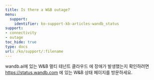 ---
title: Is there a W&B outage?
menu:
  support:
    identifier: ko-support-kb-articles-wandb_status
support:
- connectivity
- outage
toc_hide: true
type: docs
url: /ko/support/:filename
---

wandb.ai에 있는 W&B 멀티 테넌트 클라우드 에 장애가 발생했는지 확인하려면 https://status.wandb.com 에 있는 W&B 상태 페이지를 방문하세요.
